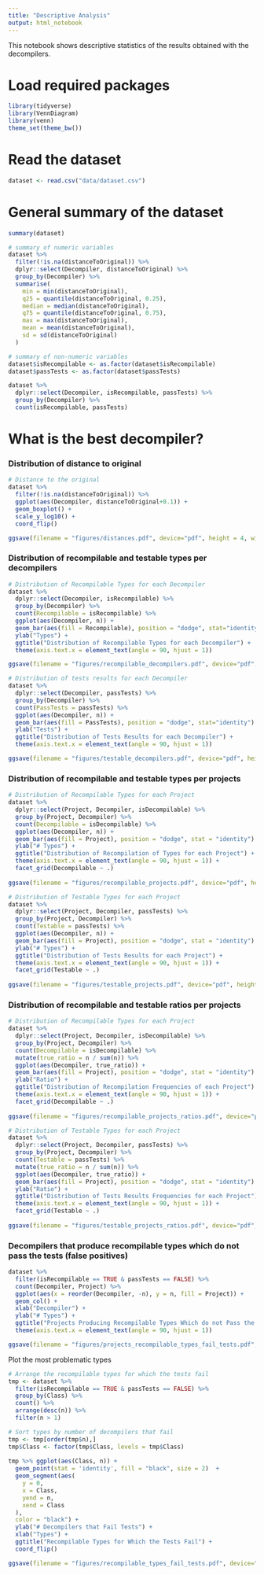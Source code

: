 ```yaml
---
title: "Descriptive Analysis"
output: html_notebook
---
```


This notebook shows descriptive statistics of the results obtained with the decompilers. 

# Load required packages

```r
library(tidyverse)
library(VennDiagram)
library(venn)
theme_set(theme_bw())
```

# Read the dataset

```r
dataset <- read.csv("data/dataset.csv")
```

# General summary of the dataset

```r
summary(dataset)

# summary of numeric variables
dataset %>%
  filter(!is.na(distanceToOriginal)) %>%
  dplyr::select(Decompiler, distanceToOriginal) %>%
  group_by(Decompiler) %>%
  summarise(
    min = min(distanceToOriginal),
    q25 = quantile(distanceToOriginal, 0.25),
    median = median(distanceToOriginal),
    q75 = quantile(distanceToOriginal, 0.75),
    max = max(distanceToOriginal),
    mean = mean(distanceToOriginal),
    sd = sd(distanceToOriginal)
  )

# summary of non-numeric variables
dataset$isRecompilable <- as.factor(dataset$isRecompilable)
dataset$passTests <- as.factor(dataset$passTests)

dataset %>%
  dplyr::select(Decompiler, isRecompilable, passTests) %>%
  group_by(Decompiler) %>%
  count(isRecompilable, passTests)
```

# What is the best decompiler?

### Distribution of distance to original

```r
# Distance to the original
dataset %>% 
  filter(!is.na(distanceToOriginal)) %>% 
  ggplot(aes(Decompiler, distanceToOriginal+0.1)) +
  geom_boxplot() +
  scale_y_log10() +
  coord_flip()

ggsave(filename = "figures/distances.pdf", device="pdf", height = 4, width = 6,  units = c("in"))
```

### Distribution of recompilable and testable types per decompilers

```r
# Distribution of Recompilable Types for each Decompiler
dataset %>% 
  dplyr::select(Decompiler, isRecompilable) %>% 
  group_by(Decompiler) %>% 
  count(Recompilable = isRecompilable) %>% 
  ggplot(aes(Decompiler, n)) +
  geom_bar(aes(fill = Recompilable), position = "dodge", stat="identity") +
  ylab("Types") +
  ggtitle("Distribution of Recompilable Types for each Decompiler") + 
  theme(axis.text.x = element_text(angle = 90, hjust = 1))

ggsave(filename = "figures/recompilable_decompilers.pdf", device="pdf", height = 4, width = 6,  units = c("in"))

# Distribution of tests results for each Decompiler
dataset %>% 
  dplyr::select(Decompiler, passTests) %>% 
  group_by(Decompiler) %>% 
  count(PassTests = passTests) %>% 
  ggplot(aes(Decompiler, n)) +
  geom_bar(aes(fill = PassTests), position = "dodge", stat="identity") +
  ylab("Tests") +
  ggtitle("Distribution of Tests Results for each Decompiler") + 
  theme(axis.text.x = element_text(angle = 90, hjust = 1))

ggsave(filename = "figures/testable_decompilers.pdf", device="pdf", height = 4, width = 6,  units = c("in"))
```

### Distribution of recompilable and testable types per projects

```r
# Distribution of Recompilable Types for each Project
dataset %>%
  dplyr::select(Project, Decompiler, isDecompilable) %>%
  group_by(Project, Decompiler) %>%
  count(Decompilable = isDecompilable) %>%
  ggplot(aes(Decompiler, n)) +
  geom_bar(aes(fill = Project), position = "dodge", stat = "identity") +
  ylab("# Types") +
  ggtitle("Distribution of Recompilation of Types for each Project") + 
  theme(axis.text.x = element_text(angle = 90, hjust = 1)) +
  facet_grid(Decompilable ~ .)
  
ggsave(filename = "figures/recompilable_projects.pdf", device="pdf", height = 5, width = 8,  units = c("in"))

# Distribution of Testable Types for each Project
dataset %>%
  dplyr::select(Project, Decompiler, passTests) %>%
  group_by(Project, Decompiler) %>%
  count(Testable = passTests) %>%
  ggplot(aes(Decompiler, n)) +
  geom_bar(aes(fill = Project), position = "dodge", stat = "identity") +
  ylab("# Types") +
  ggtitle("Distribution of Tests Results for each Project") + 
  theme(axis.text.x = element_text(angle = 90, hjust = 1)) +
  facet_grid(Testable ~ .)
  
ggsave(filename = "figures/testable_projects.pdf", device="pdf", height = 5, width = 8,  units = c("in"))
```

### Distribution of recompilable and testable ratios per projects

```r
# Distribution of Recompilable Types for each Project
dataset %>%
  dplyr::select(Project, Decompiler, isDecompilable) %>%
  group_by(Project, Decompiler) %>%
  count(Decompilable = isDecompilable) %>%
  mutate(true_ratio = n / sum(n)) %>%
  ggplot(aes(Decompiler, true_ratio)) +
  geom_bar(aes(fill = Project), position = "dodge", stat = "identity") +
  ylab("Ratio") +
  ggtitle("Distribution of Recompilation Frequencies of each Project") + 
  theme(axis.text.x = element_text(angle = 90, hjust = 1)) +
  facet_grid(Decompilable ~ .)
  
ggsave(filename = "figures/recompilable_projects_ratios.pdf", device="pdf", height = 5, width = 8,  units = c("in"))

# Distribution of Testable Types for each Project
dataset %>%
  dplyr::select(Project, Decompiler, passTests) %>%
  group_by(Project, Decompiler) %>%
  count(Testable = passTests) %>%
  mutate(true_ratio = n / sum(n)) %>%
  ggplot(aes(Decompiler, true_ratio)) +
  geom_bar(aes(fill = Project), position = "dodge", stat = "identity") +
  ylab("Ratio") +
  ggtitle("Distribution of Tests Results Frequencies for each Project") + 
  theme(axis.text.x = element_text(angle = 90, hjust = 1)) +
  facet_grid(Testable ~ .)
  
ggsave(filename = "figures/testable_projects_ratios.pdf", device="pdf", height = 5, width = 8,  units = c("in"))
```

### Decompilers that produce recompilable types which do not pass the tests (false positives)


```r
dataset %>%
  filter(isRecompilable == TRUE & passTests == FALSE) %>% 
  count(Decompiler, Project) %>% 
  ggplot(aes(x = reorder(Decompiler, -n), y = n, fill = Project)) +
  geom_col() +
  xlab("Decompiler") +
  ylab("# Types") +
  ggtitle("Projects Producing Recompilable Types Which do not Pass the Tests") +
  theme(axis.text.x = element_text(angle = 90, hjust = 1)) 

ggsave(filename = "figures/projects_recompilable_types_fail_tests.pdf", device="pdf", height = 5, width = 8,  units = c("in"))
```

Plot the most problematic types

```r
# Arrange the recompilable types for which the tests fail 
tmp <- dataset %>%
  filter(isRecompilable == TRUE & passTests == FALSE) %>%
  group_by(Class) %>%
  count() %>%
  arrange(desc(n)) %>%
  filter(n > 1) 

# Sort types by number of decompilers that fail
tmp <- tmp[order(tmp$n),]
tmp$Class <- factor(tmp$Class, levels = tmp$Class) 
  
tmp %>% ggplot(aes(Class, n)) +
  geom_point(stat = 'identity', fill = "black", size = 2)  +
  geom_segment(aes(
    y = 0,
    x = Class,
    yend = n,
    xend = Class
  ),
  color = "black") +
  ylab("# Decompilers that Fail Tests") +
  xlab("Types") +
  ggtitle("Recompilable Types for Which the Tests Fail") +
  coord_flip()

ggsave(filename = "figures/recompilable_types_fail_tests.pdf", device="pdf", height = 5, width = 8,  units = c("in"))
```




